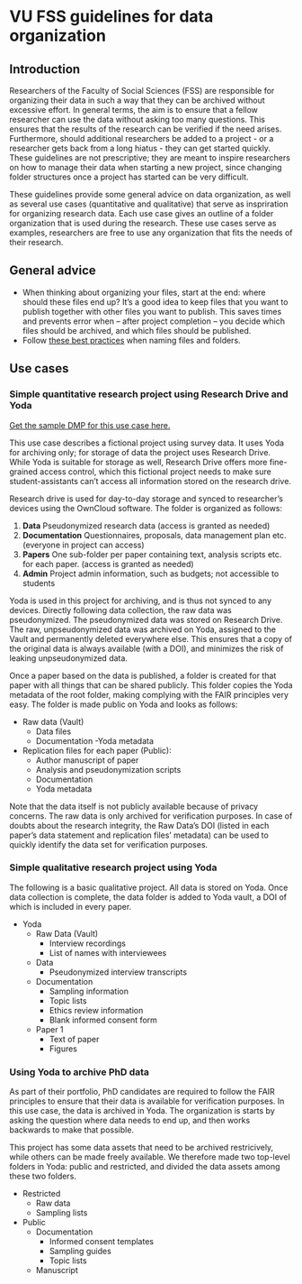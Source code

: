# VU FSS guidelines for data organization {#ongoing-rdm}

## Introduction

Researchers of the Faculty of Social Sciences (FSS) are responsible for organizing their data in such a way that they can be archived without excessive effort. In general terms, the aim is to ensure that a fellow researcher can use the data without asking too many questions. This ensures that the results of the research can be verified if the need arises. Furthermore, should additional researchers be added to a project - or a researcher gets back from a long hiatus - they can get started quickly. These guidelines are not prescriptive; they are meant to inspire researchers on how to manage their data when starting a new project, since changing folder structures once a project has started can be very difficult.

These guidelines provide some general advice on data organization, as well as several use cases (quantitative and qualitative) that serve as inspriration for organizing research data. Each use case gives an outline of a folder organization that is used during the research. These use cases serve as examples, researchers are free to use any organization that fits the needs of their research.


## General advice

- When thinking about organizing your files, start at the end: where should these files end up? It's a good idea to keep files that you want to publish together with other files you want to publish. This saves times and prevents error when -- after project completion -- you decide which files should be archived, and which files should be published.
- Follow [these best practices][bestpracticesfilenames] when naming files and folders.

## Use cases

### Simple quantitative research project using Research Drive and Yoda

[Get the sample DMP for this use case here.](sample_dmps/FSS_Data_Organization_Guidelines-_Simple_Quantitative.pdf)

This use case describes a fictional project using survey data. It uses Yoda for archiving only; for storage of data the project uses Research Drive. While Yoda is suitable for storage as well, Research Drive offers more fine-grained access control, which this fictional project needs to make sure student-assistants can’t access all information stored on the research drive.

Research drive is used for day-to-day storage and synced to researcher’s devices using the OwnCloud software. The folder is organized as follows:

1. **Data** Pseudonymized research data (access is granted as needed)
2. **Documentation** Questionnaires, proposals, data management plan etc. (everyone in project can access)
3. **Papers** One sub-folder per paper containing text, analysis scripts etc. for each paper. (access is granted as needed)
4. **Admin** Project admin information, such as budgets; not accessible to students

Yoda is used in this project for archiving, and is thus not synced to any devices. Directly following data collection, the raw data was pseudonymized. The pseudonymized data was stored on Research Drive. The raw, unpseudonymized data was archived on Yoda, assigned to the Vault and permanently deleted everywhere else. This ensures that a copy of the original data is always available (with a DOI), and minimizes the risk of leaking unpseudonymized data.

Once a paper based on the data is published, a folder is created for that paper with all things that can be shared publicly. This folder copies the Yoda metadata of the root folder, making complying with the FAIR principles very easy. The folder is made public on Yoda and looks as follows:

 - Raw data (Vault) 
	- Data files
	- Documentation
	-Yoda metadata
- Replication files for each paper (Public):
	- Author manuscript of paper
	- Analysis and pseudonymization scripts
	- Documentation
	- Yoda metadata

Note that the data itself is not publicly available because of privacy concerns. The raw data is only archived for verification purposes. In case of doubts about the research integrity, the Raw Data’s DOI (listed in each paper’s data statement and replication files’ metadata) can be used to quickly identify the data set for verification purposes.

### Simple qualitative research project using Yoda

The following is a basic qualitative project. All data is stored on Yoda. Once data collection is complete, the data folder is added to Yoda vault, a DOI of which is included in every paper.

- Yoda
	- Raw Data (Vault)
		- Interview recordings
		- List of names with interviewees
	- Data 
		- Pseudonymized interview transcripts
	- Documentation
		- Sampling information
		- Topic lists
		- Ethics review information
		- Blank informed consent form
	- Paper 1
		- Text of paper
		- Figures


### Using Yoda to archive PhD data

As part of their portfolio, PhD candidates are required to follow the FAIR principles to ensure that their data is available for verification purposes. In this use case, the data is archived in Yoda. The organization is starts by asking the question where data needs to end up, and then works backwards to make that possible. 

This project has some data assets that need to be archived restricively, while others can be made freely available. We therefore made two top-level folders in Yoda: public and restricted, and divided the data assets among these two folders.

- Restricted
    - Raw data
    - Sampling lists
- Public
    - Documentation
        - Informed consent templates
        - Sampling guides
        - Topic lists
    - Manuscript

[bestpracticesfilenames]: https://yourlinkhere.com
